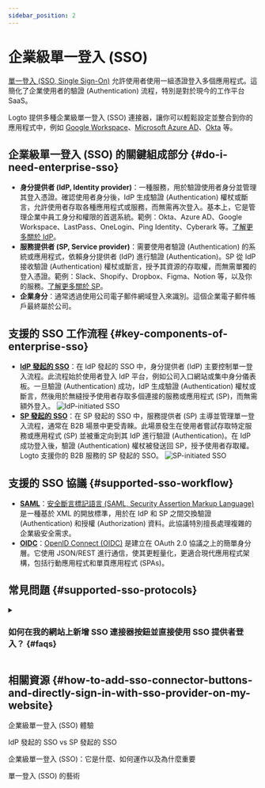 ```yaml
---
sidebar_position: 2
---
```


# 企業級單一登入 (SSO)

[單一登入 (SSO, Single Sign-On)](https://auth.wiki/single-sign-on) 允許使用者使用一組憑證登入多個應用程式。這簡化了企業使用者的驗證 (Authentication) 流程，特別是對於現今的工作平台 SaaS。

Logto 提供多種企業級單一登入 (SSO) 連接器，讓你可以輕鬆設定並整合到你的應用程式中，例如 [Google Workspace](/integrations/google-workspace)、[Microsoft Azure AD](/integrations/entra-id-saml)、[Okta](/integrations/okta) 等。

## 企業級單一登入 (SSO) 的關鍵組成部分 \{#do-i-need-enterprise-sso}

- **身分提供者 (IdP, Identity provider)**：一種服務，用於驗證使用者身分並管理其登入憑證。確認使用者身分後，IdP 生成驗證 (Authentication) 權杖或斷言，允許使用者存取各種應用程式或服務，而無需再次登入。基本上，它是管理企業中員工身分和權限的首選系統。範例：Okta、Azure AD、Google Workspace、LastPass、OneLogin、Ping Identity、Cyberark 等。[了解更多關於 IdP](https://auth.wiki/identity-provider)。
- **服務提供者 (SP, Service provider)**：需要使用者驗證 (Authentication) 的系統或應用程式，依賴身分提供者 (IdP) 進行驗證 (Authentication)。SP 從 IdP 接收驗證 (Authentication) 權杖或斷言，授予其資源的存取權，而無需單獨的登入憑證。範例：Slack、Shopify、Dropbox、Figma、Notion 等，以及你的服務。[了解更多關於 SP](https://auth.wiki/service-provider)。
- **企業身分**：通常透過使用公司電子郵件網域登入來識別。這個企業電子郵件帳戶最終屬於公司。

## 支援的 SSO 工作流程 \{#key-components-of-enterprise-sso}

- [**IdP 發起的 SSO**](/end-user-flows/enterprise-sso/idp-initiated-sso)：在 IdP 發起的 SSO 中，身分提供者 (IdP) 主要控制單一登入流程。此流程始於使用者登入 IdP 平台，例如公司入口網站或集中身分儀表板。一旦驗證 (Authentication) 成功，IdP 生成驗證 (Authentication) 權杖或斷言，然後用於無縫授予使用者存取多個連接的服務或應用程式 (SP)，而無需額外登入。
  <img src="/img/assets/idp-initiated-sso.png" alt="IdP-initiated SSO" />
- [**SP 發起的 SSO**](/end-user-flows/enterprise-sso/sp-initiated-sso)：在 SP 發起的 SSO 中，服務提供者 (SP) 主導並管理單一登入流程，通常在 B2B 場景中更受青睞。此場景發生在使用者嘗試存取特定服務或應用程式 (SP) 並被重定向到其 IdP 進行驗證 (Authentication)。在 IdP 成功登入後，驗證 (Authentication) 權杖被發送回 SP，授予使用者存取權。Logto 支援你的 B2B 服務的 SP 發起的 SSO。
  <img src="/img/assets/sp-initiated-sso.png" alt="SP-initiated SSO" />

## 支援的 SSO 協議 \{#supported-sso-workflow}

- [**SAML**](/integrations/saml-sso)：[安全斷言標記語言 (SAML, Security Assertion Markup Language)](https://auth.wiki/saml) 是一種基於 XML 的開放標準，用於在 IdP 和 SP 之間交換驗證 (Authentication) 和授權 (Authorization) 資料。此協議特別擅長處理複雜的企業級安全需求。
- [**OIDC**](/integrations/oidc-sso)：[OpenID Connect (OIDC)](https://auth.wiki/openid-connect) 是建立在 OAuth 2.0 協議之上的簡單身分層。它使用 JSON/REST 進行通信，使其更輕量化，更適合現代應用程式架構，包括行動應用程式和單頁應用程式 (SPAs)。

## 常見問題 \{#supported-sso-protocols}

<details>
  <summary>

### 如何在我的網站上新增 SSO 連接器按鈕並直接使用 SSO 提供者登入？ \{#faqs}

</summary>

Logto 允許你在網站上新增社交登入按鈕，並直接啟動 SSO 登入流程，而不顯示預設的登入表單。請參閱我們的 [直接登入](/end-user-flows/authentication-parameters/direct-sign-in/) 指南以獲取詳細說明。

</details>

## 相關資源 \{#how-to-add-sso-connector-buttons-and-directly-sign-in-with-sso-provider-on-my-website}

<Url href="https://www.youtube.com/watch?v=-mD8Sfab7sI&t=12s"> 企業級單一登入 (SSO) 體驗</Url>

<Url href="https://blog.logto.io/idp-vs-sp-initiated-sso">IdP 發起的 SSO vs SP 發起的 SSO</Url>

<Url href="https://blog.logto.io/enterprise-sso">
  企業級單一登入 (SSO)：它是什麼、如何運作以及為什麼重要
</Url>

<Url href="https://blog.logto.io/single-sign-on">單一登入 (SSO) 的藝術</Url>
